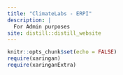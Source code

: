 ```yaml
---
title: "ClimateLabs - ERPI"
description: |
  For Admin purposes 
site: distill::distill_website
---
```


```r
knitr::opts_chunk$set(echo = FALSE)
require(xaringan)
require(xaringanExtra)

```


